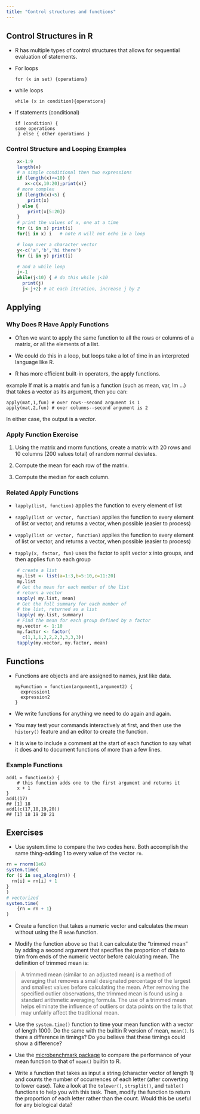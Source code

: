 ```yaml
---
title: "Control structures and functions"
---
```



## Control Structures in R

-   [R has multiple types of control structures that allows for
    sequential evaluation of statements.]{}

-   [For loops]{}

        for (x in set) {operations}

-   [while loops]{}

        while (x in condition){operations}

-   [If statements (conditional)]{}

        if (condition) {
        some operations 
         } else { other operations }

### Control Structure and Looping Examples

```r
    x<-1:9
    length(x)
    # a simple conditional then two expressions
    if (length(x)<=10) {
       x<-c(x,10:20);print(x)}
    # more complex 
    if (length(x)<5) {
        print(x)
    } else {
        print(x[5:20])
    }           
    # print the values of x, one at a time
    for (i in x) print(i) 
    for(i in x) i   # note R will not echo in a loop

    # loop over a character vector
    y<-c('a','b','hi there')            
    for (i in y) print(i)

    # and a while loop
    j<-1                
    while(j<10) { # do this while j<10      
      print(j)
      j<-j+2} # at each iteration, increase j by 2
```

## Applying

### Why Does R Have Apply Functions

-   [Often we want to apply the same function to all the rows or columns
    of a matrix, or all the elements of a list.]{}

-   [We could do this in a loop, but loops take a lot of time in an
    interpreted language like R.]{}

-   [R has more efficient built-in operators, the apply functions.]{}

[example]{} If mat is a matrix and fun is a function (such as mean, var,
lm ...) that takes a vector as its argument, then you can:

    apply(mat,1,fun) # over rows--second argument is 1      
    apply(mat,2,fun) # over columns--second argument is 2

In either case, the output is a *vector*.

### Apply Function Exercise

1.  [Using the matrix and rnorm functions, create a matrix with 20 rows
    and 10 columns (200 values total) of random normal deviates.]{}

2.  [Compute the mean for each row of the matrix.]{}

3.  [Compute the median for each column.]{}

### Related Apply Functions

-   [`lapply(list, function)` applies the function to every element of
    list]{}

-   [`sapply(list or vector, function)` applies the function to every
    element of list or vector, and returns a vector, when possible
    (easier to process)]{}
    
-   [`vapply(list or vector, function)` applies the function to every
    element of list or vector, and returns a vector, when possible
    (easier to process)]{}

-   [`tapply(x, factor, fun)` uses the factor to split vector x into
    groups, and then applies fun to each group]{}


```r
    # create a list
    my.list <- list(a=1:3,b=5:10,c=11:20)
    my.list
    # Get the mean for each member of the list
    # return a vector
    sapply( my.list, mean)
    # Get the full summary for each member of
    # the list, returned as a list
    lapply( my.list, summary)
    # Find the mean for each group defined by a factor
    my.vector <- 1:10
    my.factor <- factor(
      c(1,1,1,2,2,2,3,3,3,3))
    tapply(my.vector, my.factor, mean)
```

## Functions

-   [Functions are objects and are assigned to names, just like data.]{}

        myFunction = function(argument1,argument2) {
          expression1
          expression2
        }

-   [We write functions for anything we need to do again and again.]{}

-   [You may test your commands interactively at first, and then use the
    `history()` feature and an editor to create the function.]{}

-   [It is wise to include a comment at the start of each function to
    say what it does and to document functions of more than a few
    lines.]{}

### Example Functions

    add1 = function(x) {
        # this function adds one to the first argument and returns it
        x + 1
    }
    add1(17)
    ## [1] 18
    add1(c(17,18,19,20))
    ## [1] 18 19 20 21

## Exercises

- Use system.time to compare the two codes here. Both accomplish the same thing--adding 1 to every value of the vector `rn`.

```r
rn = rnorm(1e6)
system.time(
for (i in seq_along(rn)) {
  rn[i] = rn[i] + 1
}
)
# vectorized
system.time(
    {rn = rn + 1}
)
```
- Create a function that takes a numeric vector and calculates the mean without using the R `mean` function.

- Modify the function above so that it can calculate the "trimmed mean" by adding a second argument that specifies the proportion of data to trim from ends of the numeric vector before calculating mean. The definition of trimmed mean is:

> A trimmed mean (similar to an adjusted mean) is a method of averaging that removes a small designated percentage of the largest and smallest values before calculating the mean. After removing the specified outlier observations, the trimmed mean is found using a standard arithmetic averaging formula. The use of a trimmed mean helps eliminate the influence of outliers or data points on the tails that may unfairly affect the traditional mean.

- Use the `system.time()` function to time your mean function with a vector of length 1000. Do the same with the builtin R version of mean, `mean()`. Is there a difference in timings? Do you believe that these timings could show a difference?

- Use the [microbenchmark package](https://www.r-bloggers.com/using-the-microbenchmark-package-to-compare-the-execution-time-of-r-expressions/) to compare the performance of your mean function to that of `mean()` builtin to R.

- Write a function that takes as input a string (character vector of length 1) and counts the number of occurrences of each letter (after converting to lower case). Take a look at the `tolower()`, `strsplit()`, and `table()` functions to help you with this task. Then, modify the function to return the proportion of each letter rather than the count. Would this be useful for any biological data?

